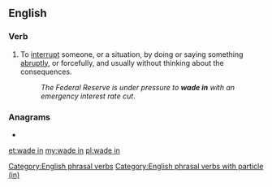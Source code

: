 ==English==

===Verb===
{{head|en|verb}}

# To [[interrupt]] someone, or a situation, by doing or saying something [[abruptly]], or forcefully, and usually without thinking about the consequences.
#: ''The Federal Reserve is under pressure to '''wade in''' with an emergency interest rate cut''.

===Anagrams===
* {{l|en|Edwina}}

[[Category:English phrasal verbs]]
[[Category:English phrasal verbs with particle (in)]]

[[et:wade in]]
[[my:wade in]]
[[pl:wade in]]